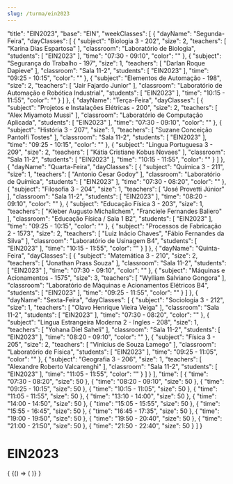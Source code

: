 ```yaml
---
slug: /turma/ein2023
---
```


  "title": "EIN2023",
  "base": "EIN",
  "weekClasses": [
    {
      "dayName": "Segunda-Feira",
      "dayClasses": [
        {
          "subject": "Biologia 3 - 202",
          "size": 2,
          "teachers": [
            "Karina Dias Espartosa"
          ],
          "classroom": "Laboratório de Biologia",
          "students": [
            "EIN2023"
          ],
          "time": "07:30 - 09:10",
          "color": ""
        },
        {
          "subject": "Segurança do Trabalho - 197",
          "size": 1,
          "teachers": [
            "Darlan Roque Dapieve"
          ],
          "classroom": "Sala 11-2",
          "students": [
            "EIN2023"
          ],
          "time": "09:25 - 10:15",
          "color": ""
        },
        {
          "subject": "Elementos de Automação - 198",
          "size": 2,
          "teachers": [
            "Jair Fajardo Junior"
          ],
          "classroom": "Laboratório de Automação e Robótica Industrial",
          "students": [
            "EIN2023"
          ],
          "time": "10:15 - 11:55",
          "color": ""
        }
      ]
    },
    {
      "dayName": "Terça-Feira",
      "dayClasses": [
        {
          "subject": "Projetos e Instalações Elétricas - 200",
          "size": 2,
          "teachers": [
            "Alex Miyamoto Mussi"
          ],
          "classroom": "Laboratório de Computação Aplicada",
          "students": [
            "EIN2023"
          ],
          "time": "07:30 - 09:10",
          "color": ""
        },
        {
          "subject": "História 3 - 207",
          "size": 1,
          "teachers": [
            "Suzane Conceição Pantolfi Tostes"
          ],
          "classroom": "Sala 11-2",
          "students": [
            "EIN2023"
          ],
          "time": "09:25 - 10:15",
          "color": ""
        },
        {
          "subject": "Lingua Portuguesa 3 - 209",
          "size": 2,
          "teachers": [
            "Kátia Cristiane Kobus Novaes"
          ],
          "classroom": "Sala 11-2",
          "students": [
            "EIN2023"
          ],
          "time": "10:15 - 11:55",
          "color": ""
        }
      ]
    },
    {
      "dayName": "Quarta-Feira",
      "dayClasses": [
        {
          "subject": "Química 3 - 211",
          "size": 1,
          "teachers": [
            "Antonio Cesar Godoy"
          ],
          "classroom": "Laboratório de Química",
          "students": [
            "EIN2023"
          ],
          "time": "07:30 - 08:20",
          "color": ""
        },
        {
          "subject": "Filosofia 3 - 204",
          "size": 1,
          "teachers": [
            "José Provetti Júnior"
          ],
          "classroom": "Sala 11-2",
          "students": [
            "EIN2023"
          ],
          "time": "08:20 - 09:10",
          "color": ""
        },
        {
          "subject": "Educação Física 3 - 203",
          "size": 1,
          "teachers": [
            "Kleber Augusto Michalichem",
            "Franciele Fernandes Baliero"
          ],
          "classroom": "Educação Física / Sala 1 B2",
          "students": [
            "EIN2023"
          ],
          "time": "09:25 - 10:15",
          "color": ""
        },
        {
          "subject": "Processos de Fabricação 2 - 1573",
          "size": 2,
          "teachers": [
            "Luiz Inácio Chaves",
            "Fábio Fernandes da Silva"
          ],
          "classroom": "Laboratório de Usinagem B4",
          "students": [
            "EIN2023"
          ],
          "time": "10:15 - 11:55",
          "color": ""
        }
      ]
    },
    {
      "dayName": "Quinta-Feira",
      "dayClasses": [
        {
          "subject": "Matemática 3 - 210",
          "size": 2,
          "teachers": [
            "Jonathan Prass Souza"
          ],
          "classroom": "Sala 11-2",
          "students": [
            "EIN2023"
          ],
          "time": "07:30 - 09:10",
          "color": ""
        },
        {
          "subject": "Máquinas e Acionamentos - 1575",
          "size": 3,
          "teachers": [
            "Wylliam Salviano Gongora"
          ],
          "classroom": "Laboratório de Máquinas e Acionamentos Elétricos B4",
          "students": [
            "EIN2023"
          ],
          "time": "09:25 - 11:55",
          "color": ""
        }
      ]
    },
    {
      "dayName": "Sexta-Feira",
      "dayClasses": [
        {
          "subject": "Sociologia 3 - 212",
          "size": 1,
          "teachers": [
            "Olavo Henrique Vieira Veiga"
          ],
          "classroom": "Sala 11-2",
          "students": [
            "EIN2023"
          ],
          "time": "07:30 - 08:20",
          "color": ""
        },
        {
          "subject": "Lingua Estrangeira Moderna 2 - Ingles - 208",
          "size": 1,
          "teachers": [
            "Yohana Diel Saheli"
          ],
          "classroom": "Sala 11-2",
          "students": [
            "EIN2023"
          ],
          "time": "08:20 - 09:10",
          "color": ""
        },
        {
          "subject": "Física 3 - 205",
          "size": 2,
          "teachers": [
            "Vinicius de Souza Lamego"
          ],
          "classroom": "Laboratório de Física",
          "students": [
            "EIN2023"
          ],
          "time": "09:25 - 11:05",
          "color": ""
        },
        {
          "subject": "Geografia 3 - 206",
          "size": 1,
          "teachers": [
            "Alexandre Roberto Valcarenghi"
          ],
          "classroom": "Sala 11-2",
          "students": [
            "EIN2023"
          ],
          "time": "11:05 - 11:55",
          "color": ""
        }
      ]
    }
  ],
  "time": [
    {
      "time": "07:30 - 08:20",
      "size": 50
    },
    {
      "time": "08:20 - 09:10",
      "size": 50
    },
    {
      "time": "09:25 - 10:15",
      "size": 50
    },
    {
      "time": "10:15 - 11:05",
      "size": 50
    },
    {
      "time": "11:05 - 11:55",
      "size": 50
    },
    {
      "time": "13:10 - 14:00",
      "size": 50
    },
    {
      "time": "14:00 - 14:50",
      "size": 50
    },
    {
      "time": "15:05 - 15:55",
      "size": 50
    },
    {
      "time": "15:55 - 16:45",
      "size": 50
    },
    {
      "time": "16:45 - 17:35",
      "size": 50
    },
    {
      "time": "19:00 - 19:50",
      "size": 50
    },
    {
      "time": "19:50 - 20:40",
      "size": 50
    },
    {
      "time": "21:00 - 21:50",
      "size": 50
    },
    {
      "time": "21:50 - 22:40",
      "size": 50
    }
  ]
}

# EIN2023

<div>
  {
    <BrowserOnly>
      {() => (
        <Grid
          title={data.title}
          weekClasses={data.weekClasses}
          time={data.time}
        />
      )}
    </BrowserOnly>
  }
</div>
